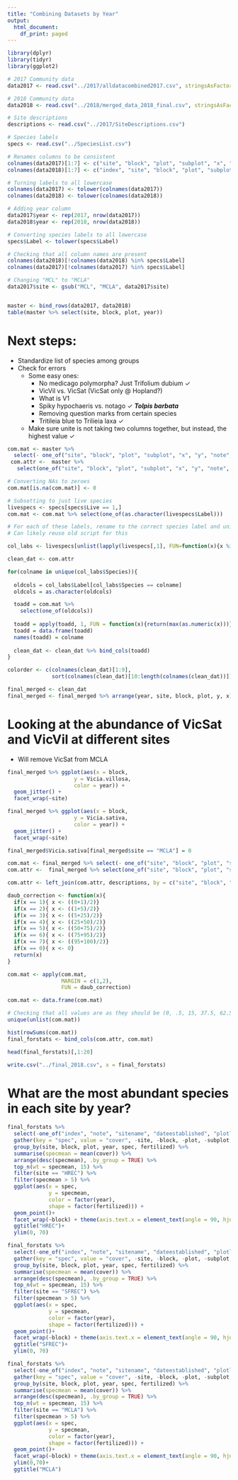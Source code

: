 ```yaml
---
title: "Combining Datasets by Year"
output:
  html_document:
    df_print: paged
---
```


```r
library(dplyr)
library(tidyr)
library(ggplot2)

# 2017 Community data
data2017 <- read.csv("../2017/alldatacombined2017.csv", stringsAsFactors = FALSE)

# 2018 Community data
data2018 <- read.csv("../2018/merged_data_2018_final.csv", stringsAsFactors = FALSE)

# Site descriptions
descriptions <- read.csv("../2017/SiteDescriptions.csv")

# Species labels
specs <- read.csv("../SpeciesList.csv")

# Renames columns to be consistent
colnames(data2017)[1:7] <- c("site", "block", "plot", "subplot", "x", "y", "note")
colnames(data2018)[1:7] <- c("index", "site", "block", "plot", "subplot", "x", "y")

# Turning labels to all lowercase
colnames(data2017) <- tolower(colnames(data2017))
colnames(data2018) <- tolower(colnames(data2018))

# Adding year column
data2017$year <- rep(2017, nrow(data2017))
data2018$year <- rep(2018, nrow(data2018))

# Converting species labels to all lowercase
specs$Label <- tolower(specs$Label)

# Checking that all column names are present
colnames(data2018)[!colnames(data2018) %in% specs$Label]
colnames(data2017)[!colnames(data2017) %in% specs$Label]

# Changing "MCL" to "MCLA"
data2017$site <- gsub("MCL", "MCLA", data2017$site)


master <- bind_rows(data2017, data2018)
table(master %>% select(site, block, plot, year))
```

# Next steps:

* Standardize list of species among groups
* Check for errors
  * Some easy ones:
      * No medicago polymorpha? Just Trifolium dubium $\checkmark$
      * VicVil vs. VicSat (VicSat only @ Hopland?)
      * What is V1
      * Spiky hypochaeris vs. notago $\checkmark$
      *__Tolpis barbata__*
      * Removing question marks from certain species
      * Tritileia blue to Trilieia laxa $\checkmark$
  * Make sure unite is not taking two columns together, but instead, the highest value $\checkmark$

```r
com.mat <- master %>% 
  select(- one_of("site", "block", "plot", "subplot", "x", "y", "note", "index", "year")) 
 com.attr <-  master %>% 
   select(one_of("site", "block", "plot", "subplot", "x", "y", "note", "index", "year"))

# Converting NAs to zeroes
com.mat[is.na(com.mat)] <- 0

# Subsetting to just live species 
livespecs <- specs[specs$Live == 1,]
com.mat <- com.mat %>% select(one_of(as.character(livespecs$Label)))

# For each of these labels, rename to the correct species label and unite shared columns
# Can likely reuse old script for this

col_labs <- livespecs[unlist(lapply(livespecs[,1], FUN=function(x){x %in% colnames(com.mat)})),]
```

```r
clean_dat <- com.attr

for(colname in unique(col_labs$Species)){
  
  oldcols = col_labs$Label[col_labs$Species == colname]
  oldcols = as.character(oldcols)

  toadd = com.mat %>% 
    select(one_of(oldcols))
  
  toadd = apply(toadd, 1, FUN = function(x){return(max(as.numeric(x)))})
  toadd = data.frame(toadd)
  names(toadd) = colname
  
  clean_dat <- clean_dat %>% bind_cols(toadd)
}

colorder <- c(colnames(clean_dat)[1:9], 
              sort(colnames(clean_dat)[10:length(colnames(clean_dat))]))

final_merged <- clean_dat
final_merged <- final_merged %>% arrange(year, site, block, plot, y, x)
```

# Looking at the abundance of VicSat and VicVil at different sites

* Will remove VicSat from MCLA

```r
final_merged %>% ggplot(aes(x = block,
                     y = Vicia.villosa,
                     color = year)) +
  geom_jitter() +
  facet_wrap(~site)

final_merged %>% ggplot(aes(x = block,
                     y = Vicia.sativa,
                     color = year)) +
  geom_jitter() +
  facet_wrap(~site)

final_merged$Vicia.sativa[final_merged$site == "MCLA"] = 0
```



```r

com.mat <- final_merged %>% select(- one_of("site", "block", "plot", "subplot", "x", "y", "note", "index", "year"))
com.attr <-  final_merged %>% select(one_of("site", "block", "plot", "subplot", "x", "y", "note", "index", "year"))

com.attr <- left_join(com.attr, descriptions, by = c("site", "block", "plot"))

daub_correction <- function(x){
  if(x == 1){ x <- ((0+1)/2)}
  if(x == 2){ x <- ((1+5)/2)}
  if(x == 3){ x <- ((5+25)/2)}
  if(x == 4){ x <- ((25+50)/2)}
  if(x == 5){ x <- ((50+75)/2)}
  if(x == 6){ x <- ((75+95)/2)}
  if(x == 7){ x <- ((95+100)/2)}
  if(x == 0){ x <- 0}
  return(x)
}

com.mat <- apply(com.mat,
                 MARGIN = c(1,2), 
                 FUN = daub_correction)

com.mat <- data.frame(com.mat)

# Checking that all values are as they should be (0, .5, 15, 37.5, 62.5, 85, 97.5)
unique(unlist(com.mat))
```

```r
hist(rowSums(com.mat))
final_forstats <- bind_cols(com.attr, com.mat)

head(final_forstats)[,1:20]

write.csv("../final_2018.csv", x = final_forstats)
```

# What are the most abundant species in each site by year?

```r
final_forstats %>% 
  select(-one_of("index", "note", "sitename", "dateestablished", "plotlocation")) %>%
  gather(key = "spec", value = "cover", -site, -block, -plot, -subplot, -x, -y, -year, -fertilized) %>%
  group_by(site, block, plot, year, spec, fertilized) %>%
  summarise(specmean = mean(cover)) %>%
  arrange(desc(specmean), .by_group = TRUE) %>%
  top_n(wt = specmean, 15) %>%
  filter(site == "HREC") %>%
  filter(specmean > 5) %>%
  ggplot(aes(x = spec,
             y = specmean,
             color = factor(year),
             shape = factor(fertilized))) +
  geom_point()+
  facet_wrap(~block) + theme(axis.text.x = element_text(angle = 90, hjust = 1))+
  ggtitle("HREC")+
  ylim(0, 70)
```

```r
final_forstats %>% 
  select(-one_of("index", "note", "sitename", "dateestablished", "plotlocation")) %>%
  gather(key = "spec", value = "cover", -site, -block, -plot, -subplot, -x, -y, -year, -fertilized) %>%
  group_by(site, block, plot, year, spec, fertilized) %>%
  summarise(specmean = mean(cover)) %>%
  arrange(desc(specmean), .by_group = TRUE) %>%
  top_n(wt = specmean, 15) %>%
  filter(site == "SFREC") %>%
  filter(specmean > 5) %>%
  ggplot(aes(x = spec,
             y = specmean,
             color = factor(year),
             shape = factor(fertilized))) +
  geom_point()+
  facet_wrap(~block) + theme(axis.text.x = element_text(angle = 90, hjust = 1)) +
  ggtitle("SFREC")+
  ylim(0, 70)
```
```r
final_forstats %>% 
  select(-one_of("index", "note", "sitename", "dateestablished", "plotlocation")) %>%
  gather(key = "spec", value = "cover", -site, -block, -plot, -subplot, -x, -y, -year, -fertilized) %>%
  group_by(site, block, plot, year, spec, fertilized) %>%
  summarise(specmean = mean(cover)) %>%
  arrange(desc(specmean), .by_group = TRUE) %>%
  top_n(wt = specmean, 15) %>%
  filter(site == "MCLA") %>%
  filter(specmean > 5) %>%
  ggplot(aes(x = spec,
             y = specmean,
             color = factor(year),
             shape = factor(fertilized))) +
  geom_point()+
  facet_wrap(~block) + theme(axis.text.x = element_text(angle = 90, hjust = 1)) +
  ylim(0,70)+
  ggtitle("MCLA")
```


